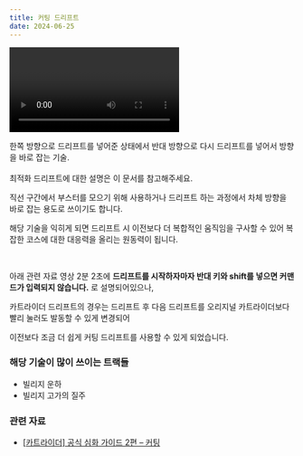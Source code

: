 ```yaml
---
title: 커팅 드리프트
date: 2024-06-25
---
```


<Division className="mdRatio">
	<Video fileName="speed/speed-cutting.mp4" />
</Division>

<Bq>한쪽 방향으로 드리프트를 넣어준 상태에서 반대 방향으로 다시 드리프트를 넣어서 방향을 바로 잡는 기술.<br/><br/>
최적화 드리프트에 대한 설명은 <Link target="_blank" href="/docs/learn/speed/tech/optimize">이 문서</Link>를 참고해주세요.</Bq>

직선 구간에서 부스터를 모으기 위해 사용하거나 드리프트 하는 과정에서 차체 방향을 바로 잡는 용도로 쓰이기도 합니다.

해당 기술을 익히게 되면 드리프트 시 이전보다 더 복합적인 움직임을 구사할 수 있어 복잡한 코스에 대한 대응력을 올리는 원동력이 됩니다.

<br/>

아래 관련 자료 영상 2분 2초에 **드리프트를 시작하자마자 반대 키와 shift를 넣으면 커맨드가 입력되지 않습니다.** 로 설명되어있으나,

카트라이더 드리프트의 경우는 드리프트 후 다음 드리프트를 오리지널 카트라이더보다 빨리 눌러도 발동할 수 있게 변경되어

이전보다 조금 더 쉽게 커팅 드리프트를 사용할 수 있게 되었습니다.

### 해당 기술이 많이 쓰이는 트랙들

- 빌리지 운하
- 빌리지 고가의 질주

### 관련 자료

- <a href="https://www.youtube.com/watch?v=TlWIebW0XtU" target="_blank">[카트라이더] 공식 심화 가이드 2편 – 커팅</a>